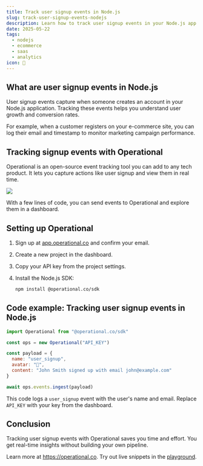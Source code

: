 ```yaml
---
title: Track user signup events in Node.js
slug: track-user-signup-events-nodejs
description: Learn how to track user signup events in your Node.js app using Operational for real-time analytics.
date: 2025-05-22
tags:
  - nodejs
  - ecommerce
  - saas
  - analytics
icon: 📝
---
```


## What are user signup events in Node.js

User signup events capture when someone creates an account in your Node.js application. Tracking these events helps you understand user growth and conversion rates.

For example, when a customer registers on your e-commerce site, you can log their email and timestamp to monitor marketing campaign performance.

## Tracking signup events with Operational

Operational is an open-source event tracking tool you can add to any tech product. It lets you capture actions like user signup and view them in real time.

![](https://operational.co/images/misc/ops-usage.jpg)

With a few lines of code, you can send events to Operational and explore them in a dashboard.

## Setting up Operational

1. Sign up at [app.operational.co](https://app.operational.co) and confirm your email.
2. Create a new project in the dashboard.
3. Copy your API key from the project settings.
4. Install the Node.js SDK:
   
   ```bash
   npm install @operational.co/sdk
   ```

## Code example: Tracking user signup events in Node.js

```js
import Operational from "@operational.co/sdk"

const ops = new Operational("API_KEY")

const payload = {
  name: "user_signup",
  avatar: "📝",
  content: "John Smith signed up with email john@example.com"
}

await ops.events.ingest(payload)
```
This code logs a `user_signup` event with the user's name and email. Replace `API_KEY` with your key from the dashboard.

## Conclusion

Tracking user signup events with Operational saves you time and effort. You get real-time insights without building your own pipeline.

Learn more at https://operational.co. Try out live snippets in the
[playground](https://operational.co/playground).